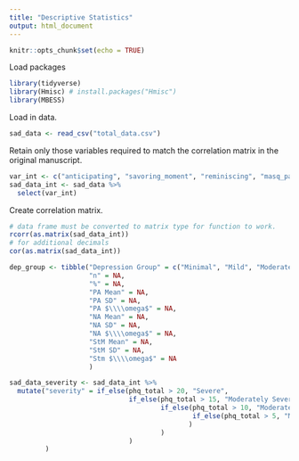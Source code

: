 ```yaml
---
title: "Descriptive Statistics"
output: html_document
---
```


```r
knitr::opts_chunk$set(echo = TRUE)
```

Load packages
```r
library(tidyverse)
library(Hmisc) # install.packages("Hmisc")
library(MBESS)
```

Load in data.

```r
sad_data <- read_csv("total_data.csv")
```

Retain only those variables required to match the correlation matrix in the original manuscript.

```r
var_int <- c("anticipating", "savoring_moment", "reminiscing", "masq_pa", "masq_na", "masq_aa", "phq_total", "pswq_total")
sad_data_int <- sad_data %>% 
  select(var_int)
```

Create correlation matrix.

```r
# data frame must be converted to matrix type for function to work.
rcorr(as.matrix(sad_data_int))
# for additional decimals
cor(as.matrix(sad_data_int))
```

```r
dep_group <- tibble("Depression Group" = c("Minimal", "Mild", "Moderate", "Moderately Severe", "Severe"),
                    "n" = NA,
                    "%" = NA,
                    "PA Mean" = NA,
                    "PA SD" = NA,
                    "PA $\\\\omega$" = NA,
                    "NA Mean" = NA,
                    "NA SD" = NA,
                    "NA $\\\\omega$" = NA,
                    "StM Mean" = NA,
                    "StM SD" = NA,
                    "Stm $\\\\omega$" = NA
                    )
```

```r
sad_data_severity <- sad_data_int %>% 
  mutate("severity" = if_else(phq_total > 20, "Severe", 
                              if_else(phq_total > 15, "Moderately Severe",
                                      if_else(phq_total > 10, "Moderate",
                                              if_else(phq_total > 5, "Mild", "Minimal")
                                             )
                                      )
                              )
         )

```

